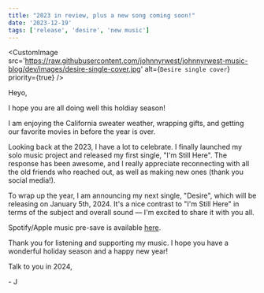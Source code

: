 ```yaml
---
title: "2023 in review, plus a new song coming soon!"
date: '2023-12-19'
tags: ['release', 'desire', 'new music']
---
```


<CustomImage
  src='https://raw.githubusercontent.com/johnnyrwest/johnnyrwest-music-blog/dev/images/desire-single-cover.jpg'
  alt={`Desire single cover`}
  priority={true}
/>

Heyo,

I hope you are all doing well this holdiay season!

I am enjoying the California sweater weather, wrapping gifts, and getting our favorite movies in before the year is over.

Looking back at the 2023, I have a lot to celebrate. I finally launched my solo music project and released my first single, "I'm Still Here". The response has been awesome, and I really appreciate reconnecting with all the old friends who reached out, as well as making new ones (thank you social media!).

To wrap up the year, I am announcing my next single, "Desire", which will be releasing on January 5th, 2024. It's a nice contrast to "I'm Still Here" in terms of the subject and overall sound — I'm excited to share it with you all. 

Spotify/Apple music pre-save is available [here](https://music.johnnyrwest.com/links/desire).

Thank you for listening and supporting my music. I hope you have a wonderful holiday season and a happy new year!

Talk to you in 2024,

\- J
